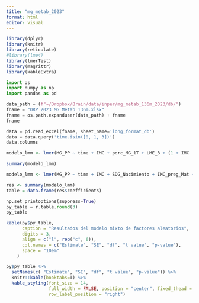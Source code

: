 ```yaml
---
title: "mg_metab_2023"
format: html
editor: visual
---
```


```r
library(dplyr)
library(knitr)
library(reticulate)
#library(lme4)
library(lmerTest)
library(magrittr)
library(kableExtra)
```

```python
import os
import numpy as np
import pandas as pd
```

```python
data_path = (f"~/Dropbox/Brain/data/inper/mg_metab_136m_2023/db/")
fname = "ORP 2023 MG Metab 136m.xlsx"
fname = os.path.expanduser(data_path) + fname
fname
```

```python
data = pd.read_excel(fname, sheet_name='long_format_db')
data = data.query('time.isin([0, 1, 3])')
data.columns
```
```r
modelo_lmm <- lmer(MG_PP ~ time + IMC + porc_MG_1T + LME_3 + (1 + IMC | time), data = py$data, REML = TRUE)

summary(modelo_lmm)
```


```r
modelo_lmm <- lmer(MG_PP ~ time + IMC + SDG_Nacimiento + IMC_preg_Mat + Edad_Mat + Dx_IMC_preg_Mat + G_peso_1T + Dx_G_peso_1T + MG_1T + Inicio_AC + (1 | Expediente_INPer) + (0 + IMC | time) , data = py$data, REML = FALSE)

res <- summary(modelo_lmm)
table = data.frame(res$coefficients)
```

```python
np.set_printoptions(suppress=True)
py_table = r.table.round(3)
py_table
```




```r
kable(py$py_table, 
      caption = "Resultados del modelo mixto de factores aleatorios",
      digits = 3,
      align = c("l", rep("c", 6)),
      col.names = c("Estimate", "SE", "df", "t value", "p-value"),
      space = "10em"
    )
```


```r

py$py_table %>%
  setNames(c( "Estimate", "SE", "df", "t value", "p-value")) %>%
  knitr::kable(booktabs=T) %>%
  kable_styling(font_size = 14,
                full_width = FALSE, position = "center", fixed_thead = TRUE,
                row_label_position = "right")
```





